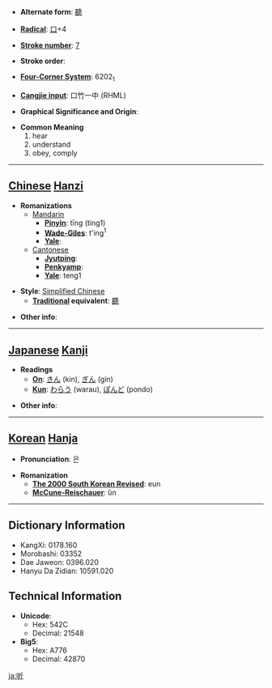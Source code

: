 * '''Alternate form''': [[聽]]

* '''[[Wiktionary:Chinese radical index| Radical]]''': [[Wiktionary:Chinese radical index 口|口]]+4

* '''[[Wiktionary:Chinese total strokes index|Stroke number]]''': [[Wiktionary:Chinese total strokes index 7|7]]

* '''Stroke order''': 

* '''[[Wiktionary:Chinese four corner index|Four-Corner System]]''': 6202<sub>1</sub>

* '''[[Wiktionary:Chinese Cangjie index|Cangjie input]]''': 口竹一中 (RHML)

* '''Graphical Significance and Origin''': 

* '''Common Meaning'''
*#hear
*# understand
*# obey, comply


----

== [[Chinese]] [[Hanzi]] ==

* '''Romanizations'''
** [[Mandarin]]
*** '''[[Pinyin]]''': tīng (ting1)
*** '''[[Wade-Giles]]''': t'ing<sup>1</sup>
*** '''[[Yale]]''': 
**[[Cantonese]]
***'''[[Jyutping]]''':
***'''[[Penkyamp]]''': 
***'''[[Yale]]''': teng1

* '''Style''': [[Simplified Chinese]] 
** '''[[Traditional Chinese|Traditional]] equivalent''': [[聽]]

* '''Other info''': 

----

== [[Japanese]] [[Kanji]] ==

* '''Readings'''
** '''[[On]]''': [[きん]] (kin), [[ぎん]] (gin)
** '''[[Kun]]''': [[わらう]] (warau), [[ぽんど]] (pondo)

* '''Other info''':  

----

== [[Korean]] [[Hanja]] ==

* '''Pronunciation''': 은

* '''Romanization'''
** '''[[The 2000 South Korean Revised Romanization|The 2000 South Korean Revised]]''': eun
** '''[[McCune-Reischauer]]''': ŭn

----

== Dictionary Information ==

* KangXi: 0178.160
* Morobashi: 03352
* Dae Jaweon: 0396.020
* Hanyu Da Zidian: 10591.020

== Technical Information ==

* '''Unicode''':
** Hex: 542C
** Decimal: 21548
* '''Big5''':
** Hex: A776
** Decimal: 42870
[[ja:听]]